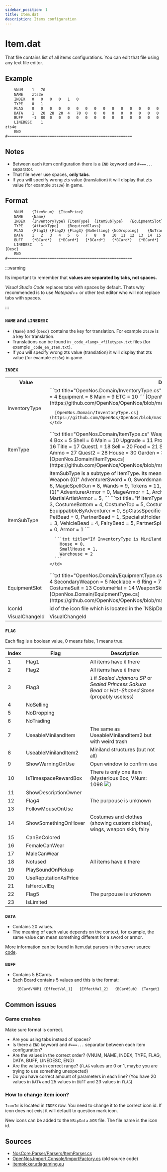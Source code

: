 ```yaml
---
sidebar_position: 1
title: Item.dat
description: Items configuration
---
```


# Item.dat

That file contains list of all items configurations.
You can edit that file using any text file editor.

## Example

```txt title="Item.dat"
	VNUM	1	70
	NAME	zts3e
	INDEX	0	0	0	0	1	0
	TYPE	0	1
	FLAG	0	0	0	0	0	0	0	0	0	0	0	0	0	0	0	0	0	0	0	0	0	0	0
	DATA	1	20	28	20	4	70	0	0	0	0	0	0	0	0	0	0	0	0	0	0
	BUFF	-1	80	0	0	0	0	0	0	0	0	0	0	0	0	0	0	0	0	0	0	0	0	0	0	0
	LINEDESC	1
zts4e
	END
#========================================================
```

## Notes

- Between each item configuration there is a `END` keyword and `#===...` separator.
- That file never use spaces, **only tabs**.
- If you will specify wrong zts value (translation) it will display that zts value
  (for example `zts3e`) in game.

## Format

```txt title="Item.dat"
	VNUM	{ItemVnum}	{ItemPrice}
	NAME	{Name}
	INDEX	{InventoryType}	{ItemType}	{ItemSubType}	{EquipmentSlot}	{IconId}	{VisualChangeId}
	TYPE	{AttackType}	{RequiredClass}
	FLAG	{Flag1}	{Flag2}	{Flag3}	{NoSelling}	{NoDropping}	{NoTrading}	{UseableMinilandItem}	{UseableMinilandItem2}	{ShowWarningOnUse}	{IsTimespaceRewardBox}	{ShowDescriptionOwner}	{Flag4}	{FollowMouseOnUse}	{ShowSomethingOnHover}	{CanBeColored}	{FemaleCanWear}	{MaleCanWear}	{Notused}	{CanBeColored}	{PlaySoundOnPickup}	{UseReputationAsPrice}	{IsHeroLvlEq}	{Flag5}	{IsLimited}
	DATA	1	2	3	4	5	6	7	8	9	10	11	12	13	14	15	16	17	18	19	20
	BUFF	{*BCard*}	{*BCard*}	{*BCard*}	{*BCard*}	{*BCard*}
	LINEDESC	1
{Desc}
	END
#========================================================
```

:::warning

Its important to remember that **values are separated by tabs, not spaces.**

_Visual Studio Code_ replaces tabs with spaces by default.
Thats why recommended is to use _Notepad++_ or other text editor who will not replace tabs with spaces.

:::

### `NAME` and `LINEDESC`

- `{Name}` and `{Desc}` contains the key for translation.
  For example `zts3e` is a key for translation.
- Translations can be found in `_code_<lang>_<filetype>.txt` files (for example `_code_en_Item.txt`).
- If you will specify wrong zts value (translation) it will display that zts value
  (for example `zts3e`) in game.

### `INDEX`

<table>
  <tr>
    <th>Value</th><th>Description</th>
  </tr>
  <tr>
    <td>InventoryType</td>
    <td>
      ```txt title="OpenNos.Domain/InventoryType.cs"
        Equipment = 0
        Main = 1
        Etc = 2
        Miniland = 3
        Equipment = 4
        Equipment = 8
        Main = 9
        ETC = 10
      ```
      [OpenNos.Import.Console/ImportFactory.cs](https://github.com/OpenNos/OpenNos/blob/master/OpenNos.Import.Console/ImportFactory.cs#L2939)
      
      [OpenNos.Domain/InventoryType.cs](https://github.com/OpenNos/OpenNos/blob/master/OpenNos.Domain/InventoryType.cs)
    </td>
  </tr>
  <tr>
    <td>ItemType</td>
    <td>
      ```txt title="OpenNos.Domain/ItemType.cs"
        Weapon = 0
        Armor = 1
        Fashion = 2
        Jewelery = 3
        Specialist = 4
        Box = 5
        Shell = 6
        Main = 10
        Upgrade = 11
        Production = 12
        Map = 13
        Special = 14
        Potion = 15
        Event = 16
        Title = 17
        Quest1 = 18
        Sell = 20
        Food = 21
        Snack = 22
        Magical = 24
        Material = 25
        Teacher = 26
        Ammo = 27
        Quest2 = 28
        House = 30
        Garden = 31
        Minigame = 32
        Terrace = 33
        MinilandTheme = 34
      ```
      [OpenNos.Domain/ItemType.cs](https://github.com/OpenNos/OpenNos/blob/master/OpenNos.Domain/ItemType.cs)
    </td>
  </tr>
  <tr>
    <td>ItemSubType</td>
    <td>
      ItemSubType is a subtype of ItemType. Its meaning depends on the ItemType.
      ```txt title="If ItemType is Weapon (0)"
        AdventurerSword = 0,
        SwordsmanSword = 1,
        Daggers = 3,
        Fists = 4,
        Singleshot = 5,
        Bow = 6,
        MagicSpellGun = 8,
        Wands = 9,
        Tokens = 11,
        PartnerWeapons = 12
      ```
      ```txt title="If ItemType is Armor (1)"
        AdventurerArmor = 0,
        MageArmor = 1,
        ArcherArmor = 2,
        SwordmanArmor = 3,
        PartnerArmor = 4,
        MartialArtistArmor = 5,
      ```
      ```txt title="If ItemType is Fashion (2)"
        Hats = 0,
        Masks = 1,
        Gloves = 2,
        Boots = 3,
        CostumeBottom = 4,
        CostumeTop = 5,
        CostumeWeapon = 6
      ```
      ```txt title="If ItemType is Specialist (4)"
        EquippabbleByAdventurer = 0,
        SpClassSpecific = 1,
        PartnerSp = 4
      ```
      ```txt title="If ItemType is Box (5)"
        PetBead = 0,
        PartnerBead = 1,
        SpecialistHolder = 2,
        RaidBoxOrSealedJajamaruSpOrSealedSakuraBead = 3,
        VehicleBead = 4,
        FairyBead = 5,
        PartnerSpHolder = 6
      ```
      ```txt title="If ItemType is Shell (6)"
        Weapon = 0,
        Armor = 1
      ```

      ```txt title="If InventoryType is Miniland (3)"
        House = 0,
        SmallHouse = 1,
        Warehouse = 2
      ```
    </td>
  </tr>
  <tr>
    <td>EquipmentSlot</td>
    <td>
      ```txt title="OpenNos.Domain/EquipmentType.cs"
        MainWeapon = 0
        Armor = 1
        Hat = 2
        Gloves = 3
        Boots = 4
        SecondaryWeapon = 5
        Necklace = 6
        Ring = 7
        Bracelet = 8
        Mask = 9
        Fairy = 10
        Amulet = 11
        Sp = 12
        CostumeSuit = 13
        CostumeHat = 14
        WeaponSkin = 15
        Wings = 16
        MiniPet = 17
      ```
      [OpenNos.Domain/EquipmentType.cs](https://github.com/OpenNos/OpenNos/blob/master/OpenNos.Domain/EquipmentType.cs)
    </td>
  </tr>
  <tr>
    <td>IconId</td>
    <td>id of the icon file which is located in the `NSipData.NOS` file</td>
  </tr>
  <tr>
    <td>VisualChangeId</td><td>VisualChangeId</td>
  </tr>
</table>

### `FLAG`

Each flag is a boolean value, 0 means false, 1 means true.

| Index | Flag                 | Description                                                                                                   |
| ----- | -------------------- | ------------------------------------------------------------------------------------------------------------- |
| 1     | Flag1                | All items have `0` there                                                                                      |
| 2     | Flag2                | All items have `0` there                                                                                      |
| 3     | Flag3                | `1` if _Sealed Jajamaru SP_ or _Sealed Princess Sakura Bead_ or _Hat-Shaped Stone_ (propably useless)         |
| 4     | NoSelling            |                                                                                                               |
| 5     | NoDropping           |                                                                                                               |
| 6     | NoTrading            |                                                                                                               |
| 7     | UseableMinilandItem  | The same as UseableMinilandItem2 but with weird trash                                                         |
| 8     | UseableMinilandItem2 | Miniland structures (but not all)                                                                             |
| 9     | ShowWarningOnUse     | Open window to confirm use                                                                                    |
| 10    | IsTimespaceRewardBox | There is only one item (Mysterious Box, VNum: 1098 ![](https://itempicker.atlagaming.eu/api/items/icon/1098)) |
| 11    | ShowDescriptionOwner |                                                                                                               |
| 12    | Flag4                | The purpouse is unknown                                                                                       |
| 13    | FollowMouseOnUse     |                                                                                                               |
| 14    | ShowSomethingOnHover | Costumes and clothes (showing custom clothes), wings, weapon skin, fairy                                      |
| 15    | CanBeColored         |                                                                                                               |
| 16    | FemaleCanWear        |                                                                                                               |
| 17    | MaleCanWear          |                                                                                                               |
| 18    | Notused              | All items have `0` there                                                                                      |
| 19    | PlaySoundOnPickup    |                                                                                                               |
| 20    | UseReputationAsPrice |                                                                                                               |
| 21    | IsHeroLvlEq          |                                                                                                               |
| 22    | Flag5                | The purpouse is unknown                                                                                       |
| 23    | IsLimited            |                                                                                                               |

### `DATA`

- Contains 20 values.
- The meaning of each value depends on the context,
  for example, the same value can mean something different for a sword or armor.

More information can be found in Item.dat parsers in the server [source code](#sources).

### `BUFF`

- Contains 5 BCards.
- Each Bcard contains 5 values and this is the format:
  ```txt title="*BCard*"
    {BCardVNUM}	{EffectVal_1}	{EffectVal_2}	{BCardSub}	{Target}
  ```

## Common issues

### Game crashes

Make sure format is correct.

- Are you using tabs instead of spaces?
- Is there a `END` keyword and `#===...` separator between each item configuration?
- Are the values in the correct order? (VNUM, NAME, INDEX, TYPE, FLAG, DATA, BUFF, LINEDESC, END)
- Are the values in correct range? (`FLAG` values are 0 or 1, maybe you are trying to use something unexpected)
- Do you have correct amount of parameters in each line? (You have 20 values in `DATA` and 25 values in `BUFF` and 23 values in `FLAG`)

### How to change item icon?

`IconId` is located in `INDEX` row. You need to change it to the correct icon id. If icon does not exist it will default to question mark icon.

New icons can be added to the `NSipData.NOS` file. The file name is the icon id.

## Sources

- [NosCore.Parser/Parsers/ItemParser.cs](https://github.com/NosCoreIO/NosCore/blob/master/src/NosCore.Parser/Parsers/ItemParser.cs)
- [OpenNos.Import.Console/ImportFactory.cs](https://github.com/OpenNos/OpenNos/blob/master/OpenNos.Import.Console/ImportFactory.cs) (old source code)
- [itempicker.atlagaming.eu](https://itempicker.atlagaming.eu/)
